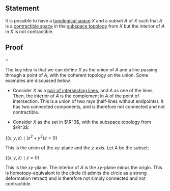 {{topospace metaproperty dissatisfaction|
property = contractible space|
metaproperty = interior-preserved property of topological spaces}}

== Statement ==

It is possible to have a [[topological space]] <math>X</math> and a subset <math>A</math> of <math>X</math> such that <math>A</math> is a [[contractible space]] in the [[subspace topology]] from <math>X</math> but the interior of <math>A</math> in <math>X</math> is not contractible.

== Proof ===

The key idea is that we can define <math>X</math> as the union of <math>A</math> and a line passing through a point of <math>A</math>, with the coherent topology on the union. Some examples are discussed below.

* Consider <math>X</math> as a [[pair of intersecting lines]], and <math>A</math> as one of the lines. Then, the interior of <math>A</math> is the complement in <math>A</math> of the point of intersection. This is a union of two rays (half-lines without endpoints). It has two connected components, and is therefore not connected and not contractible.

* Consider <math>X</math> as the set in <math>\R^3</math>, with the subspace topology from <math>\R^3</math>:

<math>\{ (x,y,z) \mid (x^2 + y^2)z = 0 \}</math>

This is the union of the <math>xy</math>-plane and the <math>z</math>-axis. Let <math>A</math> be the subset:

<math>\{ (x,y,z) \mid z = 0 \}</math>

This is the <math>xy</math>-plane. The interior of <math>A</math> is the <math>xy</math>-plane minus the origin. This is homotopy-equivalent to the circle (it admits the circle as a strong deformation retract) and is therefore not simply connected and not contractible.